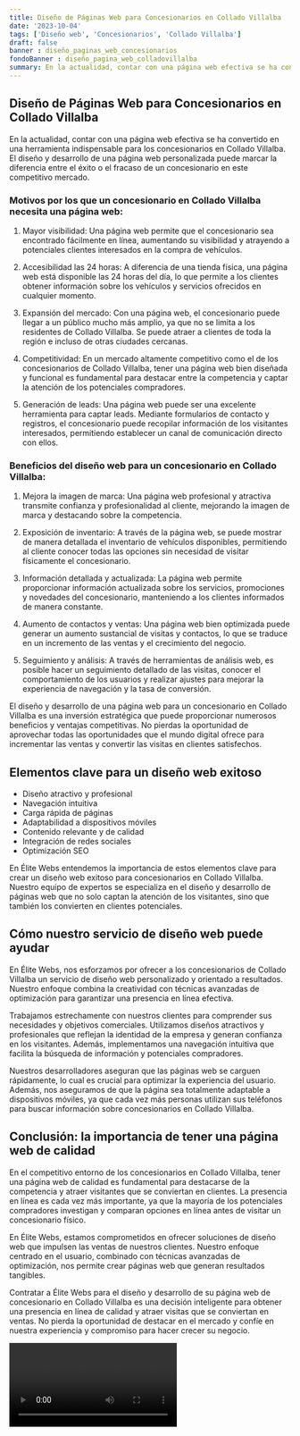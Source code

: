 ```yaml
---
title: Diseño de Páginas Web para Concesionarios en Collado Villalba
date: '2023-10-04'
tags: ['Diseño web', 'Concesionarios', 'Collado Villalba']
draft: false
banner : diseño_paginas_web_concesionarios
fondoBanner : diseño_pagina_web_colladovillalba
summary: En la actualidad, contar con una página web efectiva se ha convertido en una herramienta indispensable para los concesionarios en Collado Villalba. El diseño y desarrollo de una página web personalizada puede marcar la diferencia entre el éxito o el fracaso de un concesionario en este competitivo mercado.
---
```


## Diseño de Páginas Web para Concesionarios en Collado Villalba

En la actualidad, contar con una página web efectiva se ha convertido en una herramienta indispensable para los concesionarios en Collado Villalba. El diseño y desarrollo de una página web personalizada puede marcar la diferencia entre el éxito o el fracaso de un concesionario en este competitivo mercado.

### Motivos por los que un concesionario en Collado Villalba necesita una página web:

1. Mayor visibilidad: Una página web permite que el concesionario sea encontrado fácilmente en línea, aumentando su visibilidad y atrayendo a potenciales clientes interesados en la compra de vehículos.

2. Accesibilidad las 24 horas: A diferencia de una tienda física, una página web está disponible las 24 horas del día, lo que permite a los clientes obtener información sobre los vehículos y servicios ofrecidos en cualquier momento.

3. Expansión del mercado: Con una página web, el concesionario puede llegar a un público mucho más amplio, ya que no se limita a los residentes de Collado Villalba. Se puede atraer a clientes de toda la región e incluso de otras ciudades cercanas.

4. Competitividad: En un mercado altamente competitivo como el de los concesionarios de Collado Villalba, tener una página web bien diseñada y funcional es fundamental para destacar entre la competencia y captar la atención de los potenciales compradores.

5. Generación de leads: Una página web puede ser una excelente herramienta para captar leads. Mediante formularios de contacto y registros, el concesionario puede recopilar información de los visitantes interesados, permitiendo establecer un canal de comunicación directo con ellos.

### Beneficios del diseño web para un concesionario en Collado Villalba:

1. Mejora la imagen de marca: Una página web profesional y atractiva transmite confianza y profesionalidad al cliente, mejorando la imagen de marca y destacando sobre la competencia.

2. Exposición de inventario: A través de la página web, se puede mostrar de manera detallada el inventario de vehículos disponibles, permitiendo al cliente conocer todas las opciones sin necesidad de visitar físicamente el concesionario.

3. Información detallada y actualizada: La página web permite proporcionar información actualizada sobre los servicios, promociones y novedades del concesionario, manteniendo a los clientes informados de manera constante.

4. Aumento de contactos y ventas: Una página web bien optimizada puede generar un aumento sustancial de visitas y contactos, lo que se traduce en un incremento de las ventas y el crecimiento del negocio.

5. Seguimiento y análisis: A través de herramientas de análisis web, es posible hacer un seguimiento detallado de las visitas, conocer el comportamiento de los usuarios y realizar ajustes para mejorar la experiencia de navegación y la tasa de conversión.

El diseño y desarrollo de una página web para un concesionario en Collado Villalba es una inversión estratégica que puede proporcionar numerosos beneficios y ventajas competitivas. No pierdas la oportunidad de aprovechar todas las oportunidades que el mundo digital ofrece para incrementar las ventas y convertir las visitas en clientes satisfechos.

<GifSeo />

<Cta />

## Elementos clave para un diseño web exitoso

- Diseño atractivo y profesional
- Navegación intuitiva
- Carga rápida de páginas
- Adaptabilidad a dispositivos móviles
- Contenido relevante y de calidad
- Integración de redes sociales
- Optimización SEO

En Élite Webs entendemos la importancia de estos elementos clave para crear un diseño web exitoso para concesionarios en Collado Villalba. Nuestro equipo de expertos se especializa en el diseño y desarrollo de páginas web que no solo captan la atención de los visitantes, sino que también los convierten en clientes potenciales.

## Cómo nuestro servicio de diseño web puede ayudar

En Élite Webs, nos esforzamos por ofrecer a los concesionarios de Collado Villalba un servicio de diseño web personalizado y orientado a resultados. Nuestro enfoque combina la creatividad con técnicas avanzadas de optimización para garantizar una presencia en línea efectiva.

Trabajamos estrechamente con nuestros clientes para comprender sus necesidades y objetivos comerciales. Utilizamos diseños atractivos y profesionales que reflejan la identidad de la empresa y generan confianza en los visitantes. Además, implementamos una navegación intuitiva que facilita la búsqueda de información y potenciales compradores.

Nuestros desarrolladores aseguran que las páginas web se carguen rápidamente, lo cual es crucial para optimizar la experiencia del usuario. Además, nos aseguramos de que la página sea totalmente adaptable a dispositivos móviles, ya que cada vez más personas utilizan sus teléfonos para buscar información sobre concesionarios en Collado Villalba.

## Conclusión: la importancia de tener una página web de calidad

En el competitivo entorno de los concesionarios en Collado Villalba, tener una página web de calidad es fundamental para destacarse de la competencia y atraer visitantes que se conviertan en clientes. La presencia en línea es cada vez más importante, ya que la mayoría de los potenciales compradores investigan y comparan opciones en línea antes de visitar un concesionario físico.

En Élite Webs, estamos comprometidos en ofrecer soluciones de diseño web que impulsen las ventas de nuestros clientes. Nuestro enfoque centrado en el usuario, combinado con técnicas avanzadas de optimización, nos permite crear páginas web que generan resultados tangibles.

Contratar a Élite Webs para el diseño y desarrollo de su página web de concesionario en Collado Villalba es una decisión inteligente para obtener una presencia en línea de calidad y atraer visitas que se conviertan en ventas. No pierda la oportunidad de destacar en el mercado y confíe en nuestra experiencia y compromiso para hacer crecer su negocio.

<Video />

<CtaBot job='Concesionarios' city='Collado Villalba'/>

<Gmaps query='Collado Villalba+españa+maps' />